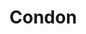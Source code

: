 
# Condon
<ProjectDetails
  region="North"
  house="House Condon"
  type="Keep"
  status="Completed"
  warp="/warp condon"
  projectLead="TurtleSnipesz"
  dateStarted="2014-11-08T08:00:00+00:00"
  dateCompleted="2014-11-08T08:00:00+00:00"
/>
